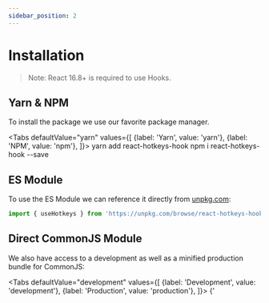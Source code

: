 ```yaml
---
sidebar_position: 2
---
```



# Installation

> Note: React 16.8+ is required to use Hooks.

## Yarn & NPM

To install the package we use our favorite package manager.

<Tabs
  defaultValue="yarn"
  values={[
    {label: 'Yarn', value: 'yarn'},
    {label: 'NPM', value: 'npm'},
  ]}>
  <TabItem value="yarn">
    <CodeBlock className="language-shell">yarn add react-hotkeys-hook</CodeBlock>
  </TabItem>
  <TabItem value="npm">
    <CodeBlock className="language-shell">npm i react-hotkeys-hook --save</CodeBlock>
  </TabItem>
</Tabs>

## ES Module

To use the ES Module we can reference it directly from [unpkg.com](https://unpkg.com):

```js
import { useHotkeys } from 'https://unpkg.com/browse/react-hotkeys-hook@3.4.0/dist/react-hotkeys-hook.esm.js';
```

## Direct CommonJS Module

We also have access to a development as well as a minified production bundle for CommonJS:

<Tabs
  defaultValue="development"
  values={[
    {label: 'Development', value: 'development'},
    {label: 'Production', value: 'production'},
  ]}>
  <TabItem value="development">
    <CodeBlock className="language-html">
      {'<script src="https://unpkg.com/browse/react-hotkeys-hook@3.4.0/dist/react-hotkeys-hook.cjs.development.js"/>'}
    </CodeBlock>
  </TabItem>
  <TabItem value="production">
    <CodeBlock className="language-html">
      {'<script src="https://unpkg.com/browse/react-hotkeys-hook@3.4.0/dist/react-hotkeys-hook.cjs.production.min.js"/>'}
    </CodeBlock>
  </TabItem>
</Tabs>

***

Now we are good to go to use the hook.